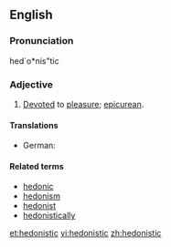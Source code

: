 ==English==

===Pronunciation===
{{rfp|non-standard pron symbols}} 
hed`o*nis"tic

===Adjective===
{{en-adj}}

# [[devote|Devoted]] to [[pleasure]]; [[epicurean]].

====Translations====
{{trans-top|devoted to pleasure}}
* German: {{t+|de|hedonistisch}}
{{trans-mid}}
{{trans-bottom}}

====Related terms====
* [[hedonic]]
* [[hedonism]]
* [[hedonist]]
* [[hedonistically]]

[[et:hedonistic]]
[[vi:hedonistic]]
[[zh:hedonistic]]